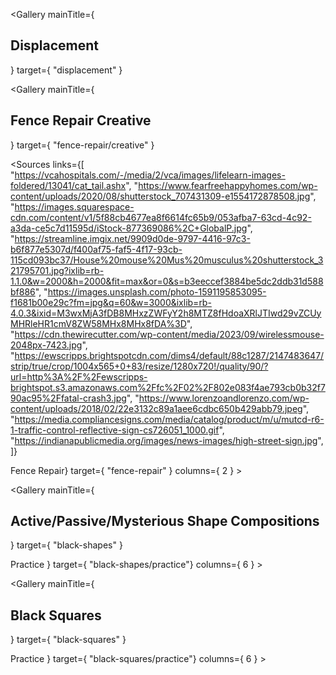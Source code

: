 

<Gallery
    mainTitle={ <h2>Displacement</h2> }
    target={ "displacement" }
>
</Gallery>
<Sources
    links={[
        "https://midcoastyacht.com/wp-content/uploads/slider/cache/105e97d6b850552e9484f31937e783b4/IMG_4080-scaled.jpg",
        "https://upload.wikimedia.org/wikipedia/commons/5/56/Donald_Trump_official_portrait.jpg",
        "https://www.whitehouse.gov/wp-content/uploads/2021/04/P20210303AS-1901.jpg",
        "https://static1.squarespace.com/static/58a9fd9ed482e974647ed56b/59d8e719cd39c3774da65da2/5f3f16a60f4b9c565a3bbe3c/1678152867898/holding+duck+eggs.jpg?format=1500w",
        "https://images.pexels.com/photos/11085376/pexels-photo-11085376.jpeg?cs=srgb&dl=pexels-a2pro-11085376.jpg&fm=jpg",
        "https://images.takeshape.io/fd194db7-7b25-4b5a-8cc7-da7f31fab475/dev/896bba32-9c48-4a59-b544-7cbff9e2b1d2/luis-vidal-1387452-unsplash.jpg?auto=compress%2Cformat",
        "https://www.decoratorsbest.com/cdn/shop/files/6960057712686.jpg?v=1709021251",
        "https://wallpapers.com/images/hd/bunch-of-minions-despicable-me-2-e5n27c7yq77r4awd.jpg",
        "https://images.unsplash.com/photo-1653510216111-43a0ab1f8cbf?fm=jpg&q=60&w=3000&ixlib=rb-4.0.3&ixid=M3wxMjA3fDB8MHxwaG90by1wYWdlfHx8fGVufDB8fHx8fA%3D%3D",
        "https://upload.wikimedia.org/wikipedia/commons/7/71/Team-Fortress-2-logo.png",
        "https://www.poltronafrau.com/content/dam/ld/poltronafrau/products/d/u/o/duo-sofa/02_thumbnails/06_duo-sofa.jpg/jcr:content/renditions/cq5dam.thumbnail.5616.5616.jpg",
        "https://static.vecteezy.com/system/resources/previews/004/264/020/original/free-hand-drawn-colorful-polka-dot-seamless-background-pattern-free-vector.jpg",
        "https://static.vecteezy.com/system/resources/previews/024/485/951/original/cute-seamless-pattern-polka-dot-abstract-ornament-in-orange-pink-blue-black-colors-hand-drawn-circles-round-shapes-illustration-for-wallpaper-wrap-gold-dots-sparkles-shining-dots-background-vector.jpg",
        "https://www.creativefabrica.com/wp-content/uploads/2023/04/05/Colorful-Polka-Dot-Background-66349271-1-1.png",
        "https://static.vecteezy.com/system/resources/previews/008/557/494/original/irregular-colorful-stripes-seamless-pattern-abstract-colored-background-repeat-endless-background-design-element-illustration-vector.jpg",
    ]}
>
</Sources>

<Gallery
    mainTitle={ <h2>Fence Repair Creative</h2> }
    target={ "fence-repair/creative" }
></Gallery>
<Sources
    links={[
        "https://vcahospitals.com/-/media/2/vca/images/lifelearn-images-foldered/13041/cat_tail.ashx",
        "https://www.fearfreehappyhomes.com/wp-content/uploads/2020/08/shutterstock_707431309-e1554172878508.jpg",
        "https://images.squarespace-cdn.com/content/v1/5f88cb4677ea8f6614fc65b9/053afba7-63cd-4c92-a3da-ce5c7d11595d/iStock-877369086%2C+GlobalP.jpg",
        "https://streamline.imgix.net/9909d0de-9797-4416-97c3-b6f877e5307d/f400af75-faf5-4f17-93cb-115cd093bc37/House%20mouse%20Mus%20musculus%20shutterstock_321795701.jpg?ixlib=rb-1.1.0&w=2000&h=2000&fit=max&or=0&s=b3eeccef3884be5dc2ddb31d588bf886",
        "https://images.unsplash.com/photo-1591195853095-f1681b00e29c?fm=jpg&q=60&w=3000&ixlib=rb-4.0.3&ixid=M3wxMjA3fDB8MHxzZWFyY2h8MTZ8fHdoaXRlJTIwd29vZCUyMHRleHR1cmV8ZW58MHx8MHx8fDA%3D",
        "https://cdn.thewirecutter.com/wp-content/media/2023/09/wirelessmouse-2048px-7423.jpg",
        "https://ewscripps.brightspotcdn.com/dims4/default/88c1287/2147483647/strip/true/crop/1004x565+0+83/resize/1280x720!/quality/90/?url=http%3A%2F%2Fewscripps-brightspot.s3.amazonaws.com%2Ffc%2F02%2F802e083f4ae793cb0b32f790ac95%2Ffatal-crash3.jpg",
        "https://www.lorenzoandlorenzo.com/wp-content/uploads/2018/02/22e3132c89a1aee6cdbc650b429abb79.jpeg",
        "https://media.compliancesigns.com/media/catalog/product/m/u/mutcd-r6-1-traffic-control-reflective-sign-cs726051_1000.gif",
        "https://indianapublicmedia.org/images/news-images/high-street-sign.jpg",
    ]}
>
</Sources>
<Gallery
    mainTitle={ <h2>Fence Repair</h2>}
    target={ "fence-repair" }
    columns={ 2 }
>
</Gallery>

<Gallery
    mainTitle={ <h2>Active/Passive/Mysterious Shape Compositions</h2> }
    target={ "black-shapes" }
>
</Gallery>
<Gallery
    mainTitle={ <h3>Practice</h3> }
    target={ "black-shapes/practice"}
    columns={ 6 }
>
</Gallery>

<Gallery
    mainTitle={ <h2>Black Squares</h2> }
    target={ "black-squares" }
>
</Gallery>
<Gallery
    mainTitle={ <h3>Practice</h3> }
    target={ "black-squares/practice"}
    columns={ 6 }
>
</Gallery>